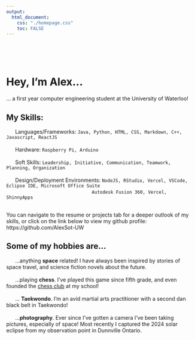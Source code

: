 ---
output: 
  html_document:
    css: "./homepage.css"
    toc: FALSE
---


\
\
\

:::{}
# **Hey, I'm Alex...**

... a first year computer engineering student at the University of Waterloo!

:::

:::: {#skills}
## My Skills: 

&nbsp;&nbsp;&nbsp;&nbsp;&nbsp;&nbsp;Languages/Frameworks: `Java, Python, HTML, CSS, Markdown, C++, Javascript, ReactJS`
\
\
&nbsp;&nbsp;&nbsp;&nbsp;&nbsp;&nbsp;Hardware: `Raspberry Pi, Arduino`
\
\
&nbsp;&nbsp;&nbsp;&nbsp;&nbsp;&nbsp;Soft Skills: `Leadership, Initiative, Communication, Teamwork, Planning, Organization`
\
\
&nbsp;&nbsp;&nbsp;&nbsp;&nbsp;&nbsp;Design/Deployment Environments: `NodeJS, RStudio, Vercel, VSCode, Eclipse IDE, Microsoft Office Suite`\
&emsp;&emsp;&emsp;&emsp;&emsp;&emsp;&emsp;&emsp;&emsp;&emsp;&emsp;&emsp;&emsp;&emsp;&emsp;&ensp;&nbsp;&nbsp; `Autodesk Fusion 360, Vercel, ShinnyApps`
\
\

You can navigate to the resume or projects tab for a deeper outlook of my skills, or click on the link below to view my github profile:\
https://github.com/AlexSot-UW

::::


:::: {#hobbies}
## Some of my hobbies are...

&nbsp;&nbsp;&nbsp;&nbsp;&nbsp;&nbsp;...anything **space** related! I have always been inspired by stories of space travel, and science fiction novels about the future.\
\
&nbsp;&nbsp;&nbsp;&nbsp;&nbsp;&nbsp;...playing **chess**. I've played this game since fifth grade, and even founded the [chess club](https://www.instagram.com/ayjchessclub/) at my school!\
\
&nbsp;&nbsp;&nbsp;&nbsp;&nbsp;&nbsp;... **Taekwondo**. I'm an avid martial arts practitioner with a second dan black belt in Taekwondo!\
\
&nbsp;&nbsp;&nbsp;&nbsp;&nbsp;&nbsp;...**photography**. Ever since I've gotten a camera I've been taking pictures, especially of space! Most recently I captured the 2024 solar eclipse from my observation point in Dunnville Ontario.\
\
::::